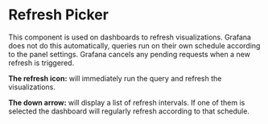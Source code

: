 
<Meta title="MDX|RefreshPicker" component={RefreshPicker} />

# Refresh Picker

This component is used on dashboards to refresh visualizations. Grafana does not do this automatically, queries run on their own schedule according to the panel settings. Grafana cancels any pending requests when a new refresh is triggered.

**The refresh icon:** will immediately run the query and refresh the visualizations.

**The down arrow:** will display a list of refresh intervals. If one of them is selected the dashboard will regularly refresh according to that schedule.

<Preview>
  <RefreshPicker tooltip="Run query" />
  <RefreshPicker text="Run query" tooltip="Run query" />
  <RefreshPicker text="Run query" isLoading={true} tooltip="Run query" value="1h" />
</Preview>

<ArgTypes of={RefreshPicker} />
